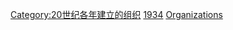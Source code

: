 {{Commons cat|Organizations established in 1934}}
{{Cat topic in year|topic=建立的組織|year=1934}}

[[Category:20世纪各年建立的组织|Category:20世纪各年建立的组织]]
[[Category:1930年代建立的組織|1934]]
[[Category:1934年建立|Organizations]]